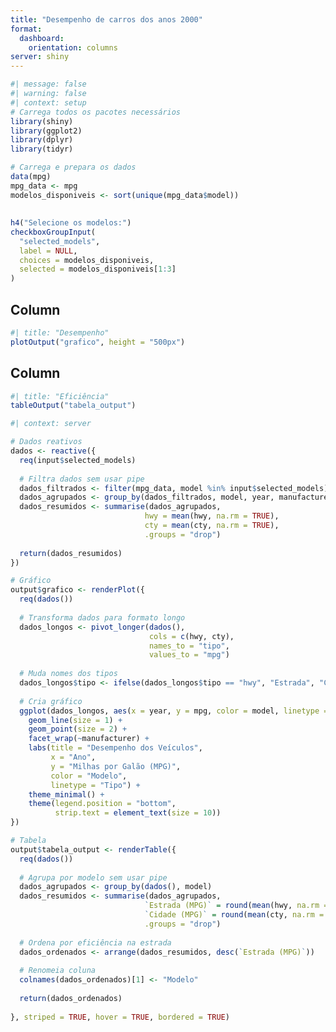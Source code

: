 ```yaml
---
title: "Desempenho de carros dos anos 2000"
format: 
  dashboard:
    orientation: columns
server: shiny
---
```


```r
#| message: false
#| warning: false
#| context: setup
# Carrega todos os pacotes necessários
library(shiny)
library(ggplot2)
library(dplyr)
library(tidyr)

# Carrega e prepara os dados
data(mpg)
mpg_data <- mpg
modelos_disponiveis <- sort(unique(mpg_data$model))
```

## {.sidebar}

```r
h4("Selecione os modelos:")
checkboxGroupInput(
  "selected_models",
  label = NULL,
  choices = modelos_disponiveis,
  selected = modelos_disponiveis[1:3]
)
```

## Column {width=65%}

```r
#| title: "Desempenho"
plotOutput("grafico", height = "500px")
```

## Column {width=35%}

```r
#| title: "Eficiência"
tableOutput("tabela_output")
```

```r
#| context: server

# Dados reativos
dados <- reactive({
  req(input$selected_models)
  
  # Filtra dados sem usar pipe
  dados_filtrados <- filter(mpg_data, model %in% input$selected_models)
  dados_agrupados <- group_by(dados_filtrados, model, year, manufacturer)
  dados_resumidos <- summarise(dados_agrupados,
                              hwy = mean(hwy, na.rm = TRUE),
                              cty = mean(cty, na.rm = TRUE),
                              .groups = "drop")
  
  return(dados_resumidos)
})

# Gráfico
output$grafico <- renderPlot({
  req(dados())
  
  # Transforma dados para formato longo
  dados_longos <- pivot_longer(dados(), 
                               cols = c(hwy, cty),
                               names_to = "tipo",
                               values_to = "mpg")
  
  # Muda nomes dos tipos
  dados_longos$tipo <- ifelse(dados_longos$tipo == "hwy", "Estrada", "Cidade")
  
  # Cria gráfico
  ggplot(dados_longos, aes(x = year, y = mpg, color = model, linetype = tipo)) +
    geom_line(size = 1) +
    geom_point(size = 2) +
    facet_wrap(~manufacturer) +
    labs(title = "Desempenho dos Veículos",
         x = "Ano",
         y = "Milhas por Galão (MPG)",
         color = "Modelo",
         linetype = "Tipo") +
    theme_minimal() +
    theme(legend.position = "bottom",
          strip.text = element_text(size = 10))
})

# Tabela
output$tabela_output <- renderTable({
  req(dados())
  
  # Agrupa por modelo sem usar pipe
  dados_agrupados <- group_by(dados(), model)
  dados_resumidos <- summarise(dados_agrupados,
                              `Estrada (MPG)` = round(mean(hwy, na.rm = TRUE), 1),
                              `Cidade (MPG)` = round(mean(cty, na.rm = TRUE), 1),
                              .groups = "drop")
  
  # Ordena por eficiência na estrada
  dados_ordenados <- arrange(dados_resumidos, desc(`Estrada (MPG)`))
  
  # Renomeia coluna
  colnames(dados_ordenados)[1] <- "Modelo"
  
  return(dados_ordenados)
  
}, striped = TRUE, hover = TRUE, bordered = TRUE)
```